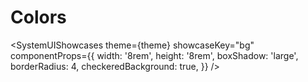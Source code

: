 
# Colors

<SystemUIShowcases
  theme={theme}
  showcaseKey="bg"
  componentProps={{
    width: '8rem',
    height: '8rem',
    boxShadow: 'large',
    borderRadius: 4,
    checkeredBackground: true,
  }}
/>
